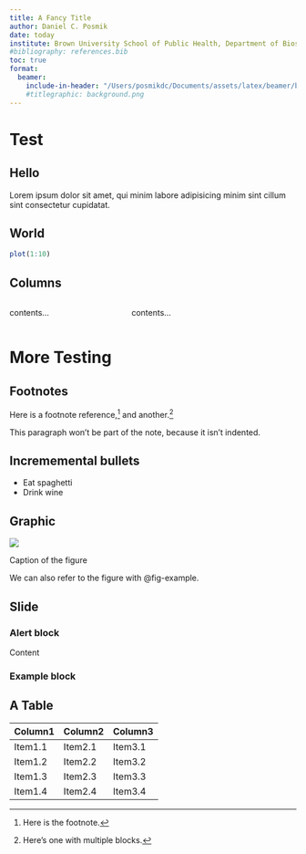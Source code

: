 ```yaml
---
title: A Fancy Title 
author: Daniel C. Posmik 
date: today
institute: Brown University School of Public Health, Department of Biostatistics
#bibliography: references.bib
toc: true
format: 
  beamer: 
    include-in-header: "/Users/posmikdc/Documents/assets/latex/beamer/beamerthememinimal.sty"
    #titlegraphic: background.png
---
```


# Test 

## Hello 

Lorem ipsum dolor sit amet, qui minim labore adipisicing minim sint cillum sint consectetur cupidatat.

## World

```r
plot(1:10)
```

## Columns 
::::  {.columns align=top .onlytextwidth}

::: {.column width="40%" align=center}
contents...
:::

::: {.column width="60%"}
contents...
:::

::::

# More Testing 

## Footnotes 

Here is a footnote reference,[^1] and another.[^longnote]

[^1]: Here is the footnote.

[^longnote]: Here's one with multiple blocks.

This paragraph won't be part of the note, because it isn't indented.

## Incrememental bullets
::: {.incremental}

- Eat spaghetti
- Drink wine

:::

## Graphic 

::: {#fig-example}

![](background.png)

Caption of the figure

:::

We can also refer to the figure with @fig-example.

## Slide

### Alert block {.alert}

Content

### Example block {.example}

## A Table 

| Column1    | Column2    | Column3    |
|---------------- | --------------- | --------------- |
| Item1.1    | Item2.1    | Item3.1    |
| Item1.2    | Item2.2    | Item3.2    |
| Item1.3   | Item2.3   | Item3.3   |
| Item1.4   | Item2.4   | Item3.4   |

